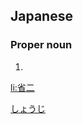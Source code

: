 ==Japanese==
{{ja-kanjitab|省|二}}

===Proper noun===
{{ja-pos|proper|しょうじ}}

# {{given name|male|lang=ja}}

[[Category:Japanese male given names|しょうじ]]

[[li:省二]]